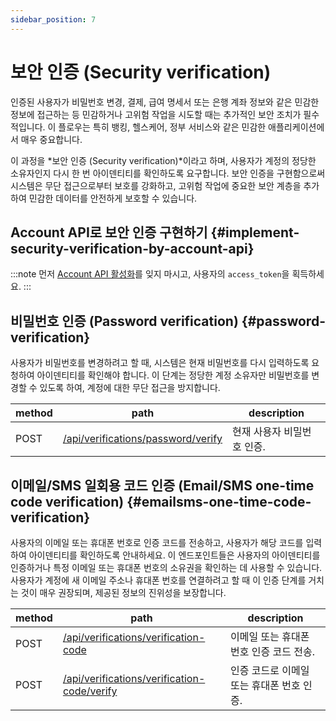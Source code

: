 ```yaml
---
sidebar_position: 7
---
```


# 보안 인증 (Security verification)

인증된 사용자가 비밀번호 변경, 결제, 급여 명세서 또는 은행 계좌 정보와 같은 민감한 정보에 접근하는 등 민감하거나 고위험 작업을 시도할 때는 추가적인 보안 조치가 필수적입니다. 이 플로우는 특히 뱅킹, 헬스케어, 정부 서비스와 같은 민감한 애플리케이션에서 매우 중요합니다.

이 과정을 *보안 인증 (Security verification)*이라고 하며, 사용자가 계정의 정당한 소유자인지 다시 한 번 아이덴티티를 확인하도록 요구합니다. 보안 인증을 구현함으로써 시스템은 무단 접근으로부터 보호를 강화하고, 고위험 작업에 중요한 보안 계층을 추가하여 민감한 데이터를 안전하게 보호할 수 있습니다.

## Account API로 보안 인증 구현하기 \{#implement-security-verification-by-account-api}

:::note
먼저 [Account API 활성화](/end-user-flows/account-settings/by-account-api)를 잊지 마시고, 사용자의 `access_token`을 획득하세요.
:::

## 비밀번호 인증 (Password verification) \{#password-verification}

사용자가 비밀번호를 변경하려고 할 때, 시스템은 현재 비밀번호를 다시 입력하도록 요청하여 아이덴티티를 확인해야 합니다. 이 단계는 정당한 계정 소유자만 비밀번호를 변경할 수 있도록 하여, 계정에 대한 무단 접근을 방지합니다.

| method | path                                                                                                            | description                |
| ------ | --------------------------------------------------------------------------------------------------------------- | -------------------------- |
| POST   | [/api/verifications/password/verify](https://openapi.logto.io/operation/operation-createverificationbypassword) | 현재 사용자 비밀번호 인증. |

## 이메일/SMS 일회용 코드 인증 (Email/SMS one-time code verification) \{#emailsms-one-time-code-verification}

사용자의 이메일 또는 휴대폰 번호로 인증 코드를 전송하고, 사용자가 해당 코드를 입력하여 아이덴티티를 확인하도록 안내하세요. 이 엔드포인트들은 사용자의 아이덴티티를 인증하거나 특정 이메일 또는 휴대폰 번호의 소유권을 확인하는 데 사용할 수 있습니다. 사용자가 계정에 새 이메일 주소나 휴대폰 번호를 연결하려고 할 때 이 인증 단계를 거치는 것이 매우 권장되며, 제공된 정보의 진위성을 보장합니다.

| method | path                                                                                                                             | description                               |
| ------ | -------------------------------------------------------------------------------------------------------------------------------- | ----------------------------------------- |
| POST   | [/api/verifications/verification-code](https://openapi.logto.io/operation/operation-createverificationbyverificationcode)        | 이메일 또는 휴대폰 번호 인증 코드 전송.   |
| POST   | [/api/verifications/verification-code/verify](https://openapi.logto.io/operation/operation-verifyverificationbyverificationcode) | 인증 코드로 이메일 또는 휴대폰 번호 인증. |
